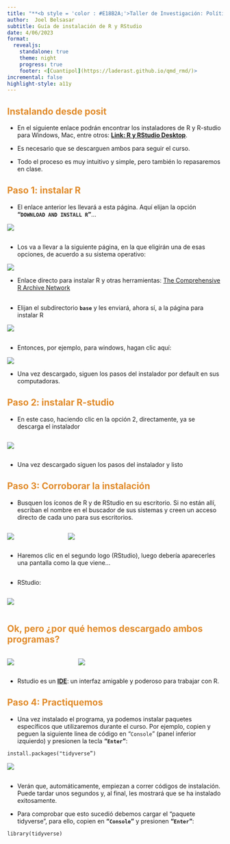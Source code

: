---
title: "**<b style = 'color : #E18B2A;'>Taller de Investigación: Política Cuantitativa “CUANTIPOL” - UNMSM</b>**"
author:  Joel Belsasar
subtitle: Guía de instalación de R y RStudio
date: 4/06/2023
format:
  revealjs:
    standalone: true
    theme: night
    progress: true
    footer: <[Cuantipol](https://laderast.github.io/qmd_rmd/)>
incremental: false
highlight-style: a11y
---

## <b style = 'color : #E18B2A;'>Instalando desde posit</b>

-   En el siguiente enlace podrán encontrar los instaladores de R y R-studio para Windows, Mac, entre otros: [**Link: R y RStudio Desktop**](https://posit.co/download/rstudio-desktop/#download).

-   Es necesario que se descarguen ambos para seguir el curso.

-   Todo el proceso es muy intuitivo y simple, pero también lo repasaremos en clase.

## <b style = 'color : #E18B2A;'>Paso 1: instalar R</b>

-   El enlace anterior les llevará a esta página. Aquí elijan la opción **"`DOWNLOAD AND INSTALL R`"**...

![](paso1.jpg)

## 

-   Los va a llevar a la siguiente página, en la que eligirán una de esas opciones, de acuerdo a su sistema operativo:

![](paso1-b.jpg)

-   Enlace directo para instalar R y otras herramientas: [The Comprehensive R Archive Network](https://cran.r-project.org/)

## 

-   Elijan el subdirectorio **`base`** y les enviará, ahora sí, a la página para instalar R

![](paso1-c.jpg)


##

-   Entonces, por ejemplo, para windows, hagan clic aquí:

![](paso1-d.jpg)

-   Una vez descargado, siguen los pasos del instalador por default en sus computadoras.

## <b style = 'color : #E18B2A;'>Paso 2: instalar R-studio</b>

-   En este caso, haciendo clic en la opción 2, directamente, ya se descarga el instalador

::: {.column width="60%"}
![](paso2.jpg)
:::

-   Una vez descargado siguen los pasos del instalador y listo

## <b style = 'color : #E18B2A;'>Paso 3: Corroborar la instalación</b>

-   Busquen los íconos de R y de RStudio en su escritorio. Si no están allí, escriban el nombre en el buscador de sus sistemas y creen un acceso directo de cada uno para sus escritorios. 

:::: {.columns}

::: {.column width="25%"}

![](Rlogo.jpg)

:::

::: {.column width="75%"}

![](R2logo.jpg)
:::

::::

-   Haremos clic en el segundo logo (RStudio), luego debería aparecerles una pantalla como la que viene...

##

- RStudio:

::: {.column width="85%"}

![](paso3.jpg)

:::

## <b style = 'color : #E18B2A;'>Ok, pero ¿por qué hemos descargado ambos programas?</b>

:::: {.columns}

::: {.column width="30%"}

![](R-basic.jpg)
:::

::: {.column width="70%"}

![](Rstudio.jpg)
:::

::::

-   Rstudio es un **[IDE](https://posit.co/products/open-source/rstudio/)**: un interfaz amigable y poderoso para trabajar con R.

## <b style = 'color : #E18B2A;'>Paso 4: Practiquemos</b>

-   Una vez instalado el programa, ya podemos instalar paquetes específicos que utilizaremos durante el curso. Por ejemplo, copien y peguen la siguiente linea de código en "`Console`" (panel inferior izquierdo) y presionen la tecla **"`Enter`"**:

```` markdown
install.packages("tidyverse”)
````

![](paso4.jpg)

## 
-   Verán que, automáticamente, empiezan a correr códigos de instalación. Puede tardar unos segundos y, al final, les mostrará que se ha instalado exitosamente.

-    Para comprobar que esto sucedió debemos cargar el "paquete tidyverse", para ello, copien  en **"`Console`"** y presionen **"`Enter`"**:

```` markdown
library(tidyverse)
````


